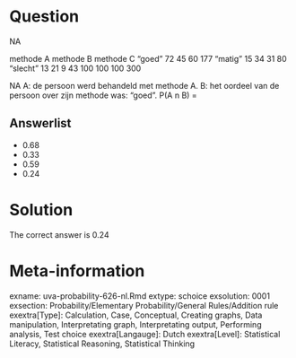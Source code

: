 Question
========

NA

methode A methode B methode C
"goed" 72 45 60 177
"matig" 15 34 31 80
"slecht" 13 21 9 43
100 100 100 300

NA
A: de persoon werd behandeld met methode A.
B: het oordeel van de persoon over zijn methode was: "goed".
P(A n B) =

Answerlist
----------
* 0.68
* 0.33
* 0.59
* 0.24

Solution
========

The correct answer is  0.24

Meta-information
================
exname: uva-probability-626-nl.Rmd
extype: schoice
exsolution: 0001
exsection: Probability/Elementary Probability/General Rules/Addition rule
exextra[Type]: Calculation, Case, Conceptual, Creating graphs, Data manipulation, Interpretating graph, Interpretating output, Performing analysis, Test choice
exextra[Langauge]: Dutch
exextra[Level]: Statistical Literacy, Statistical Reasoning, Statistical Thinking
